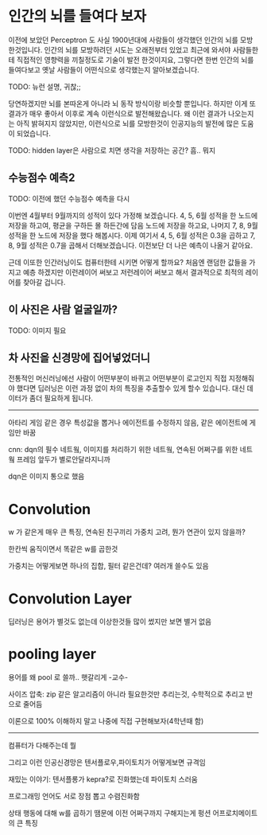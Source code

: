 # 인간의 뇌를 들여다 보자
이전에 보았던 Perceptron 도 사실 1900년대에 사람들이 생각했던 인간의 뇌를 모방한것입니다. 인간의 뇌를 모방하려던 시도는 오래전부터 있었고 최근에 와서야 사람들한테 직접적인 영향력을 끼칠정도로 기술이 발전 한것이지요, 그렇다면 한번 인간의 뇌를 들여다보고 옛날 사람들이 어떤식으로 생각했는지 알아보겠습니다.

TODO: 뉴런 설명, 귀찮;;

당연하겠지만 뇌를 본따온게 아니라 뇌 동작 방식이랑 비슷할 뿐입니다. 하지만 이게 또 결과가 매우 좋아서 이후로 계속 이런식으로 발전해왔습니다. 왜 이런 결과가 나오는지는 아직 밝혀지지 않았지만, 이런식으로 뇌를 모방한것이 인공지능의 발전에 많은 도움이 되었습니다.

TODO: hidden layer은 사람으로 치면 생각을 저장하는 공간? 흠.. 뭐지

## 수능점수 예측2
TODO: 이전에 했던 수능점수 예측을 다시

이번엔 4월부터 9월까지의 성적이 있다 가정해 보겠습니다. 4, 5, 6월 성적을 한 노드에 저장을 하고여, 평균을 구하든 몰 하든간에 담음 노드에 저장을 하고요, 나머지 7, 8, 9월 성적을 한 노드에 저장을 했다 해봅시다. 이제 여기서 4, 5, 6월 성적은 0.3을 곱하고 7, 8, 9월 성적은 0.7을 곱해서 더해보겠습니다. 이전보단 더 나은 예측이 나올거 같아요.

근데 이또한 인간러닝이도 컴퓨터한테 시키면 어떻게 할까요? 처음엔 랜덤한 값들을 가지고 예층 하겠지만 이런레이어 써보고 저런레이어 써보고 해서 결과적으로 최적의 레이어를 찾아갈 겁니다.


## 이 사진은 사람 얼굴일까?
TODO: 이미지 필요


## 차 사진을 신경망에 집어넣었더니
전통적인 머신러닝에선 사람이 어떤부분이 바퀴고 어떤부분이 로고인지 직접 지정해줘야 했다면 딥러닝은 이런 과정 없이 차의 특징을 추출할수 있게 할수 있습니다. 대신 데이터가 좀더 필요하게 됩니다.


***

아타리 게임  같은 경우 특성값을 뽑거나 에이전트를 수정하지 않음, 같은 에이전트에 게임만 바꿈

cnn: dqn의 필수 네트웤, 이미지를 처리하기 위한 네트웤, 연속된 어쩌구를 위한 네트웤 프레임 앞두가 별로안달라지니까

dqn은 이미지 통으로 했음

# Convolution
w 가 같은게 매우 큰 특징, 연속된 친구끼리 가중치 고려, 뭔가 연관이 있지 않을까?

한칸씩 움직이면서 똑같은 w를 곱한것

가중치는 어떻게보면 하나의 집합, 필터 같은건데? 여러개 쓸수도 있음

# Convolution Layer
딥러닝은 용어가 별것도 없는데 이상한것들 많이 썼지만 보면 별거 없음

# pooling layer
용어를 왜 pool 로 쓸까.. 햇갈리게 -교수-

사이즈 압축: zip 같은 알고리즘이 아니라 필요한것만 추리는것, 수학적으로 추리고 반으로 줄어듬

이론으로 100% 이해하지 말고 나중에 직접 구현해보자(4학년때 함)

***

컴퓨터가 다해주는데 뭘

그리고 이런 인공신경망은 텐서플로우,파이토치가 어떻게보면 규격임

재밌는 이야기: 텐서플롱가 kepra?로 진화했는데 파이토치 스러움

프로그래밍 언어도 서로 장점 뽑고 수렴진화함

상태 행동에 대해 w를 곱하기 땜문에 이전 어쩌구까지 구해지는게 펑션 어프로치메이트의 큰 특징